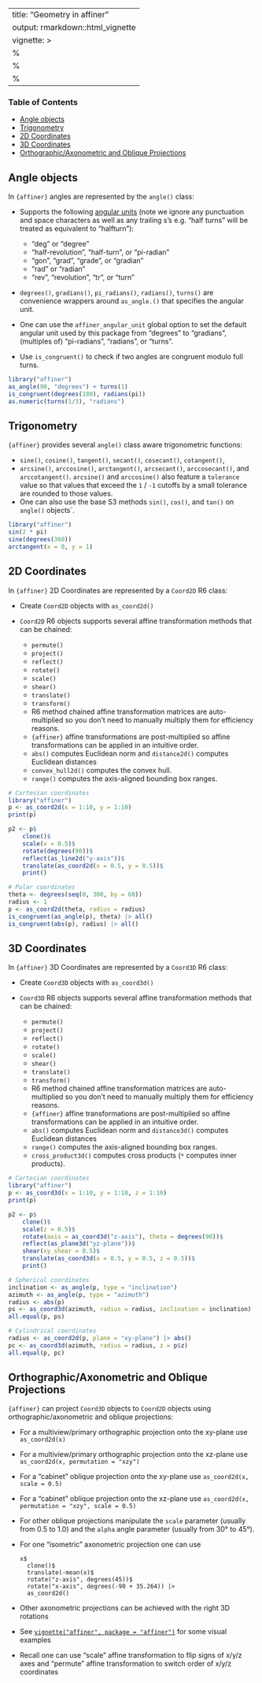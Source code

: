 
---
title: "Geometry in affiner"
output: rmarkdown::html_vignette
vignette: >
  %\VignetteIndexEntry{Geometry in affiner}
  %\VignetteEngine{knitr::rmarkdown}
  %\VignetteEncoding{UTF-8}
---

### Table of Contents

* [Angle objects](#angles)
* [Trigonometry](#trigonometry)
* [2D Coordinates](#2d)
* [3D Coordinates](#3d)
* [Orthographic/Axonometric and Oblique Projections](#projection)

## <a name="angles">Angle objects</a>

In `{affiner}` angles are represented by the `angle()` class:

* Supports the following [angular units](https://en.wikipedia.org/wiki/Angle#Units) (note we ignore any punctuation and space characters as well as any trailing s's e.g. "half turns" will be treated as equivalent to "halfturn"):

  + "deg" or "degree"
  + "half-revolution", "half-turn", or "pi-radian"
  + "gon", "grad", "grade", or "gradian"
  + "rad" or "radian"
  + "rev", "revolution", "tr", or "turn"

* `degrees()`, `gradians()`, `pi_radians()`, `radians()`, `turns()` are convenience wrappers around `as_angle.()` that specifies the angular unit. 

* One can use the `affiner_angular_unit` global option to set the default angular unit used by this package from "degrees" to "gradians", (multiples of) "pi-radians", "radians", or "turns".

* Use `is_congruent()` to check if two angles are congruent modulo full turns.

```r
library("affiner")
as_angle(90, "degrees") + turns(1)
is_congruent(degrees(180), radians(pi))
as.numeric(turns(1/3), "radians")
```

## <a name="trigonometry">Trigonometry</a>

`{affiner}` provides several `angle()` class aware trigonometric functions:

* `sine()`, `cosine()`, `tangent()`, `secant()`, `cosecant()`, `cotangent()`,
* `arcsine()`, `arccosine()`, `arctangent()`, `arcsecant()`, `arccosecant()`, and `arccotangent()`.
    `arcsine()` and `arccosine()` also feature a `tolerance` value so that values that exceed the `1` / `-1` cutoffs by a small tolerance are rounded to those values.
* One can also use the base S3 methods `sin()`, `cos()`, and `tan()` on `angle()` objects`.

```r
library("affiner")
sin(2 * pi)
sine(degrees(360))
arctangent(x = 0, y = 1)
```

## <a name="2d">2D Coordinates</a>

In `{affiner}` 2D Coordinates are represented by a `Coord2D` R6 class:

* Create `Coord2D` objects with `as_coord2d()`
* `Coord2D` R6 objects supports several affine transformation methods that can be chained:

  + `permute()`
  + `project()`
  + `reflect()`
  + `rotate()`
  + `scale()`
  + `shear()`
  + `translate()`
  + `transform()`
  + R6 method chained affine transformation matrices are auto-multiplied
    so you don't need to manually multiply them for efficiency reasons.
  + `{affiner}` affine transformations are post-multiplied so affine transformations
    can be applied in an intuitive order.
  +  `abs()` computes Euclidean norm and `distance2d()` computes Euclidean distances
  + `convex_hull2d()` computes the convex hull.
  * `range()` computes the axis-aligned bounding box ranges.

```r
# Cartesian coordinates
library("affiner")
p <- as_coord2d(x = 1:10, y = 1:10)
print(p)

p2 <- p$
    clone()$
    scale(x = 0.5)$
    rotate(degrees(90))$
    reflect(as_line2d("y-axis"))$
    translate(as_coord2d(x = 0.5, y = 0.5))$
    print()

# Polar coordinates
theta <- degrees(seq(0, 300, by = 60))
radius <- 1
p <- as_coord2d(theta, radius = radius)
is_congruent(as_angle(p), theta) |> all()
is_congruent(abs(p), radius) |> all()
```

## <a name="3d">3D Coordinates</a>

In `{affiner}` 3D Coordinates are represented by a `Coord3D` R6 class:

* Create `Coord3D` objects with `as_coord3d()`
* `Coord3D` R6 objects supports several affine transformation methods that can be chained:

  + `permute()`
  + `project()`
  + `reflect()`
  + `rotate()`
  + `scale()`
  + `shear()`
  + `translate()`
  + `transform()`
  + R6 method chained affine transformation matrices are auto-multiplied
    so you don't need to manually multiply them for efficiency reasons.
  + `{affiner}` affine transformations are post-multiplied so affine transformations
    can be applied in an intuitive order.
  +  `abs()` computes Euclidean norm and `distance3d()` computes Euclidean distances
  * `range()` computes the axis-aligned bounding box ranges.
  * `cross_product3d()` computes cross products (`*` computes inner products).

```r
# Cartesian coordinates
library("affiner")
p <- as_coord3d(x = 1:10, y = 1:10, z = 1:10)
print(p)

p2 <- p$
    clone()$
    scale(z = 0.5)$
    rotate(axis = as_coord3d("z-axis"), theta = degrees(90))$
    reflect(as_plane3d("yz-plane"))$
    shear(xy_shear = 0.5)$
    translate(as_coord3d(x = 0.5, y = 0.5, z = 0.5))$
    print()

# Spherical coordinates
inclination <- as_angle(p, type = "inclination")
azimuth <- as_angle(p, type = "azimuth")
radius <- abs(p)
ps <- as_coord3d(azimuth, radius = radius, inclination = inclination)
all.equal(p, ps)

# Cylindrical coordinates
radius <- as_coord2d(p, plane = "xy-plane") |> abs()
pc <- as_coord3d(azimuth, radius = radius, z = p$z)
all.equal(p, pc)
```

## <a name="projection">Orthographic/Axonometric and Oblique Projections</a>

`{affiner}` can project `Coord3D` objects to `Coord2D` objects using orthographic/axonometric and oblique projections:

* For a multiview/primary orthographic projection onto the xy-plane use `as_coord2d(x)`
* For a multiview/primary orthographic projection onto the xz-plane use `as_coord2d(x, permutation = "xzy")`
* For a "cabinet" oblique projection onto the xy-plane use `as_coord2d(x, scale = 0.5)`
* For a "cabinet" oblique projection onto the xz-plane use `as_coord2d(x, permutation = "xzy", scale = 0.5)`
* For other oblique projections manipulate the `scale` parameter (usually from 0.5 to 1.0) and the `alpha` angle parameter
  (usually from 30° to 45°).
* For one "isometric" axonometric projection one can use

  ```
  x$
    clone()$
    translate(-mean(x)$
    rotate("z-axis", degrees(45))$
    rotate("x-axis", degrees(-90 + 35.264)) |>
    as_coord2d()
  ```



* Other axonometric projections can be achieved with the right 3D rotations
* See [`vignette("affiner", package = "affiner")`](affiner.html) for some visual examples
* Recall one can use "scale" affine transformation to flip signs of x/y/z axes and "permute" affine transformation to switch order of x/y/z coordinates

